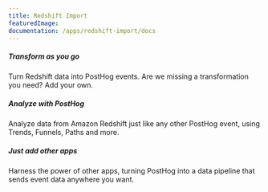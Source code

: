 ```yaml
---
title: Redshift Import
featuredImage: 
documentation: /apps/redshift-import/docs
---
```


<Section
    divider={false}
    title="Pull data from Amazon Redshift into PostHog as events, enabling detailed analysis of any metric."
    size="full"
    cols={3}
>
    <div>
        <h5>Transform as you go</h5>
        <p>Turn Redshift data into PostHog events. Are we missing a transformation you need? Add your own.</p>
    </div>
    <div>
        <h5>Analyze with PostHog</h5>
        <p>Analyze data from Amazon Redshift just like any other PostHog event, using Trends, Funnels, Paths and more.</p>
    </div>
        <div>
        <h5>Just add other apps</h5>
        <p>Harness the power of other apps, turning PostHog into a data pipeline that sends event data anywhere you want.</p>
    </div>
</Section>

<TutorialsSlider topic="redshift-import" />

<Documentation />
